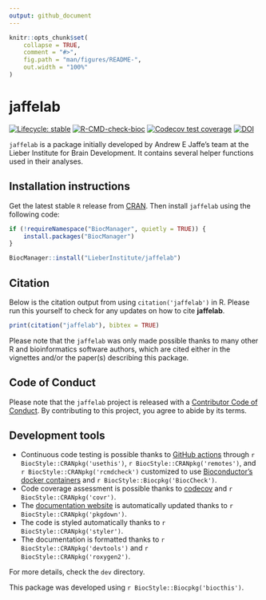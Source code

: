 ```yaml
---
output: github_document
---
```


<!-- README.md is generated from README.Rmd. Please edit that file -->

```r
knitr::opts_chunk$set(
    collapse = TRUE,
    comment = "#>",
    fig.path = "man/figures/README-",
    out.width = "100%"
)
```

# jaffelab

<!-- badges: start -->
[![Lifecycle: stable](https://img.shields.io/badge/lifecycle-stable-brightgreen.svg)](https://lifecycle.r-lib.org/articles/stages.html#stable)
[![R-CMD-check-bioc](https://github.com/LieberInstitute/jaffelab/workflows/R-CMD-check-bioc/badge.svg)](https://github.com/LieberInstitute/jaffelab/actions)
[![Codecov test coverage](https://codecov.io/gh/LieberInstitute/jaffelab/branch/master/graph/badge.svg)](https://codecov.io/gh/LieberInstitute/jaffelab?branch=master)
[![DOI](https://zenodo.org/badge/70074284.svg)](https://zenodo.org/badge/latestdoi/70074284)
<!-- badges: end -->

`jaffelab` is a package initially developed by Andrew E Jaffe's team at the Lieber Institute for Brain Development. It contains several helper functions used in their analyses.

## Installation instructions

Get the latest stable `R` release from [CRAN](http://cran.r-project.org/). Then install `jaffelab` using the following code:

```r
if (!requireNamespace("BiocManager", quietly = TRUE)) {
    install.packages("BiocManager")
}

BiocManager::install("LieberInstitute/jaffelab")
```

## Citation

Below is the citation output from using `citation('jaffelab')` in R. Please
run this yourself to check for any updates on how to cite __jaffelab__.

```r
print(citation("jaffelab"), bibtex = TRUE)
```

Please note that the `jaffelab` was only made possible thanks to many other R and bioinformatics software authors, which are cited either in the vignettes and/or the paper(s) describing this package.

## Code of Conduct

Please note that the `jaffelab` project is released with a [Contributor Code of Conduct](http://bioconductor.org/about/code-of-conduct/). By contributing to this project, you agree to abide by its terms.

## Development tools

* Continuous code testing is possible thanks to [GitHub actions](https://www.tidyverse.org/blog/2020/04/usethis-1-6-0/)  through `r BiocStyle::CRANpkg('usethis')`, `r BiocStyle::CRANpkg('remotes')`, and `r BiocStyle::CRANpkg('rcmdcheck')` customized to use [Bioconductor's docker containers](https://www.bioconductor.org/help/docker/) and `r BiocStyle::Biocpkg('BiocCheck')`.
* Code coverage assessment is possible thanks to [codecov](https://codecov.io/gh) and `r BiocStyle::CRANpkg('covr')`.
* The [documentation website](http://LieberInstitute.github.io/jaffelab) is automatically updated thanks to `r BiocStyle::CRANpkg('pkgdown')`.
* The code is styled automatically thanks to `r BiocStyle::CRANpkg('styler')`.
* The documentation is formatted thanks to `r BiocStyle::CRANpkg('devtools')` and `r BiocStyle::CRANpkg('roxygen2')`.

For more details, check the `dev` directory.

This package was developed using `r BiocStyle::Biocpkg('biocthis')`.



